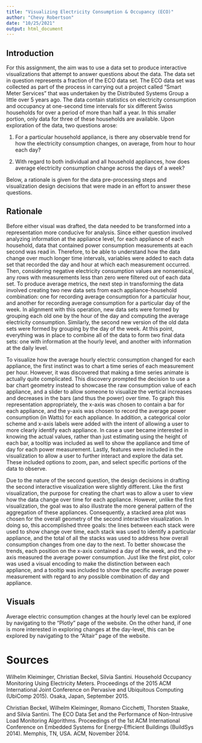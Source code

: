 ```yaml
---
title: "Visualizing Electricity Consumption & Occupancy (ECO)"
author: "Chevy Robertson"
date: "10/25/2021"
output: html_document
---
```




## Introduction

For this assignment, the aim was to use a data set to produce interactive visualizations that attempt to answer questions about the data. The data set in question represents a fraction of the ECO data set. The ECO data set was collected as part of the process in carrying out a project called "Smart Meter Services" that was undertaken by the Distributed Systems Group a little over 5 years ago. The data contain statistics on electricity consumption and occupancy at one-second time intervals for six different Swiss households for over a period of more than half a year. In this smaller portion, only data for three of these households are available. Upon exploration of the data, two questions arose:

1. For a particular household appliance, is there any observable trend for how the electricity consumption changes, on average, from hour to hour each day?

2. With regard to both individual and all household appliances, how does average electricity consumption change across the days of a week?

Below, a rationale is given for the data pre-processing steps and visualization design decisions that were made in an effort to answer these questions.



## Rationale

Before either visual was drafted, the data needed to be transformed into a representation more conducive for analysis. Since either question involved analyzing information at the appliance level, for each appliance of each household, data that contained power consumption measurements at each second was read in. Therefore, to be able to understand how the data change over much longer time intervals, variables were added to each data set that recorded the day and hour at which each measurement occurred. Then, considering negative electricity consumption values are nonsensical, any rows with measurements less than zero were filtered out of each data set. To produce average metrics, the next step in transforming the data involved creating two new data sets from each appliance-household combination: one for recording average consumption for a particular hour, and another for recording average consumption for a particular day of the week. In alignment with this operation, new data sets were formed by grouping each old one by the hour of the day and computing the average electricity consumption. Similarly, the second new version of the old data sets were formed by grouping by the day of the week. At this point, everything was in place to combine all of the data to form two final data sets: one with information at the hourly level, and another with information at the daily level.

To visualize how the average hourly electric consumption changed for each appliance, the first instinct was to chart a time series of each measurement per hour. However, it was discovered that making a time series animate is actually quite complicated. This discovery prompted the decision to use a bar chart geometry instead to showcase the raw consumption value of each appliance, and a slider to allow someone to visualize the vertical increases and decreases in the bars (and thus the power) over time. To graph this representation appropriately, the x-axis was chosen to contain a bar for each appliance, and the y-axis was chosen to record the average power consumption (in Watts) for each appliance. In addition, a categorical color scheme and x-axis labels were added with the intent of allowing a user to more clearly identify each appliance. In case a user became interested in knowing the actual values, rather than just estimating using the height of each bar, a tooltip was included as well to show the appliance and time of day for each power measurement. Lastly, features were included in the visualization to allow a user to further interact and explore the data set. These included options to zoom, pan, and select specific portions of the data to observe.

Due to the nature of the second question, the design decisions in drafting the second interactive visualization were slightly different. Like the first visualization, the purpose for creating the chart was to allow a user to view how the data change over time for each appliance. However, unlike the first visualization, the goal was to also illustrate the more general pattern of the aggregation of these appliances. Consequently, a stacked area plot was chosen for the overall geometry of the second interactive visualization. In doing so, this accomplished three goals: the lines between each stack were used to show change over time, each stack was used to identify a particular appliance, and the total of all the stacks was used to address how overall consumption changes from one day to the next. To better showcase the trends, each position on the x-axis contained a day of the week, and the y-axis measured the average power consumption. Just like the first plot, color was used a visual encoding to make the distinction between each appliance, and a tooltip was included to show the specific average power measurement with regard to any possible combination of day and appliance.
    


## Visuals

Average electric consumption changes at the hourly level can be explored by navigating to the "Plotly" page of the website. On the other hand, if one is more interested in exploring changes at the day-level, this can be explored by navigating to the "Altair" page of the website.



# Sources

Wilhelm Kleiminger, Christian Beckel, Silvia Santini.
Household Occupancy Monitoring Using Electricity Meters.
Proceedings of the 2015 ACM International Joint Conference on Pervasive and Ubiquitous Computing (UbiComp 2015). Osaka, Japan, September 2015.

Christian Beckel, Wilhelm Kleiminger, Romano Cicchetti, Thorsten Staake, and Silvia Santini.
The ECO Data Set and the Performance of Non-Intrusive Load Monitoring Algorithms.
Proceedings of the 1st ACM International Conference on Embedded Systems for Energy-Efficient Buildings (BuildSys 2014). Memphis, TN, USA. ACM, November 2014.


